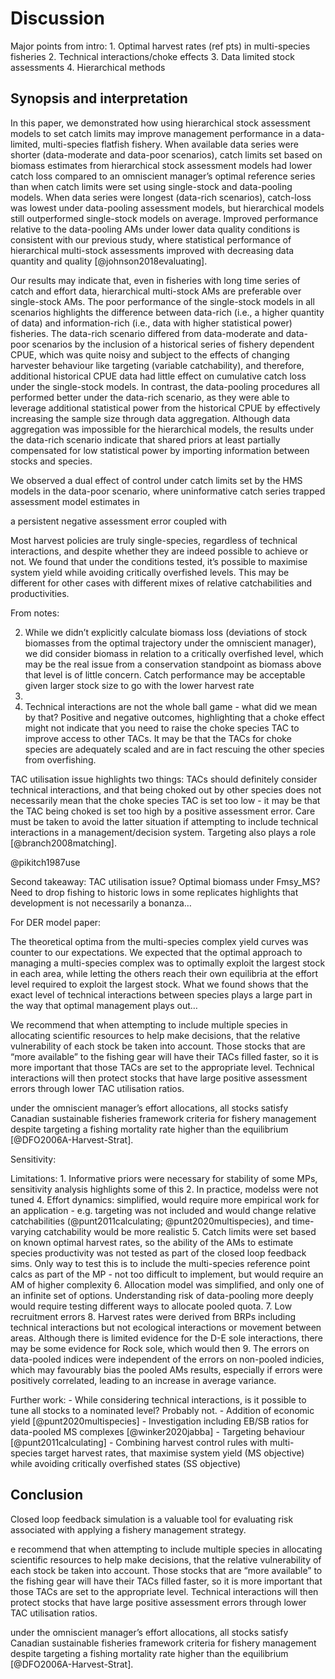 # Discussion


Major points from intro:
1. Optimal harvest rates (ref pts) in multi-species fisheries
2. Technical interactions/choke effects
3. Data limited stock assessments
4. Hierarchical methods


## Synopsis and interpretation


In this paper, we demonstrated how using hierarchical stock assessment
models to set catch limits may improve management performance in
a data-limited, multi-species flatfish fishery. When available data 
series were shorter (data-moderate and data-poor scenarios), catch limits 
set based on biomass estimates from hierarchical stock assessment models 
had lower catch loss compared to an omniscient manager's optimal reference 
series than when catch limits were set using single-stock and data-pooling 
models. When data series were longest (data-rich scenarios), catch-loss 
was lowest under data-pooling assessment models, but hierarchical models 
still outperformed single-stock models on average. Improved performance
relative to the data-pooling AMs under lower data quality conditions
is consistent with our previous study, where statistical performance
of hierarchical multi-stock assessments improved with decreasing 
data quantity and quality [@johnson2018evaluating].

Our results may indicate that, even in fisheries with long time
series of catch and effort data, hierarchical multi-stock AMs are 
preferable over single-stock AMs. The poor performance of the single-stock 
models in all scenarios highlights the difference between data-rich (i.e., a 
higher quantity of data) and information-rich (i.e., data with higher statistical 
power) fisheries. The data-rich scenario differed from data-moderate 
and data-poor scenarios by the inclusion of a historical series of fishery 
dependent CPUE, which was quite noisy and subject to the 
effects of changing harvester behaviour like targeting (variable catchability), 
and therefore, additional historical CPUE data had little effect on cumulative 
catch loss under the single-stock models. In contrast, 
the data-pooling procedures all performed better under the data-rich 
scenario, as they were able to leverage additional statistical power from
the historical CPUE by effectively increasing the sample size 
through data aggregation. Although data aggregation was impossible
for the hierarchical models, the results under the data-rich
scenario indicate that shared priors at least partially compensated 
for low statistical power by importing information between stocks 
and species.

We observed a dual effect of control under catch limits set by 
the HMS models in the data-poor scenario, where uninformative
catch series trapped assessment model estimates in

 a persistent 
negative assessment error coupled with 


Most harvest policies are truly single-species, regardless
of technical interactions, and despite whether they are indeed
possible to achieve or not. We found that under the conditions
tested, it's possible to maximise system yield while avoiding
critically overfished levels. This may be different for other
cases with different mixes of relative catchabilities and 
productivities. 


From notes:

2. While we didn't explicitly calculate biomass loss (deviations
of stock biomasses from the optimal trajectory under the omniscient
manager), we did consider biomass in relation to a critically 
overfished level, which may be the real issue from a conservation
standpoint as biomass above that level is of little concern. 
Catch performance may be acceptable given larger stock size
to go with the lower harvest rate
3. 
4. Technical interactions are not the whole ball game - what did
we mean by that? Positive and negative outcomes, highlighting that
a choke effect might not indicate that you need to raise the choke
species TAC to improve access to other TACs. It may be that the
TACs for choke species are adequately scaled and are in fact
rescuing the other species from overfishing.







TAC utilisation issue highlights two things: TACs should
definitely consider technical interactions, and that
being choked out by other species does not necessarily
mean that the choke species TAC is set too low  - it may
be that the TAC being choked is set too high by a positive
assessment error. Care must be taken to avoid the latter
situation if attempting to include technical interactions
in a management/decision system. Targeting also
plays a role [@branch2008matching].

@pikitch1987use


Second takeaway: TAC utilisation issue? Optimal biomass
under Fmsy_MS? Need to drop fishing to historic lows
in some replicates highlights that development is not
necessarily a bonanza...


For DER model paper:

The theoretical optima from the multi-species complex yield curves 
was counter to our expectations. We expected that the optimal 
approach to managing a multi-species complex was to optimally 
exploit the largest stock in each area, while letting the 
others reach their own equilibria at the effort level required
to exploit the largest stock. What we found shows that the
exact level of technical interactions between species plays 
a large part in the way that optimal management plays out...

We recommend that when attempting to include multiple species
in allocating scientific resources to help make  decisions, that 
the relative vulnerability of each stock be taken into account. 
Those stocks that are "more available" to the fishing gear will
have their TACs filled faster, so it is more important 
that those TACs are set to the appropriate level. Technical
interactions will then protect stocks that have large positive 
assessment errors through lower TAC utilisation ratios.


under the omniscient manager's effort allocations, all stocks 
satisfy Canadian sustainable fisheries framework criteria
for fishery management despite targeting a fishing
mortality rate higher than the equilibrium 
[@DFO2006A-Harvest-Strat].

Sensitivity:

Limitations:
1. Informative priors were necessary for stability
of some MPs, sensitivity analysis highlights some of this
2. In practice, modelss were not tuned
4. Effort dynamics: simplified, would require more empirical
work for an application - e.g. targeting was not included and
would change relative catchabilities (@punt2011calculating; 
@punt2020multispecies), and time-varying catchability
would be more realistic
5. Catch limits were set based on known optimal harvest rates,
so the ability of the AMs to estimate species productivity was 
not tested as part of the closed loop feedback sims. Only way
to test this is to include the multi-species reference point
calcs as part of the MP - not too difficult to implement, but
would require an AM of higher complexity
6. Allocation model was simplified, and only one of an infinite
set of options. Understanding risk of data-pooling more deeply
would require testing different ways to allocate pooled quota.
7. Low recruitment errors
8. Harvest rates were derived from BRPs including technical
interactions but not ecological interactions or movement
between areas. Although there is limited evidence for the
D-E sole interactions, there may be some evidence for Rock
sole, which would then
9. The errors on data-pooled indices were independent
of the errors on non-pooled indicies, which may favourably
bias the pooled AMs results, especially if errors were
positively correlated, leading to an increase in average
variance.


Further work:
- While considering technical interactions, is it possible 
to tune all stocks to a nominated level? Probably not.
- Addition of economic yield [@punt2020multispecies]
- Investigation including EB/SB ratios
for data-pooled MS complexes [@winker2020jabba]
- Targeting behaviour [@punt2011calculating]
- Combining harvest control rules with multi-species
target harvest rates, that maximise system yield (MS
objective) while avoiding critically overfished
states (SS objective)


## Conclusion

Closed loop feedback simulation is a valuable tool for evaluating
risk associated with applying a fishery management strategy.

e recommend that when attempting to include multiple species
in allocating scientific resources to help make  decisions, that 
the relative vulnerability of each stock be taken into account. 
Those stocks that are "more available" to the fishing gear will
have their TACs filled faster, so it is more important 
that those TACs are set to the appropriate level. Technical
interactions will then protect stocks that have large positive 
assessment errors through lower TAC utilisation ratios.


under the omniscient manager's effort allocations, all stocks 
satisfy Canadian sustainable fisheries framework criteria
for fishery management despite targeting a fishing
mortality rate higher than the equilibrium 
[@DFO2006A-Harvest-Strat].
